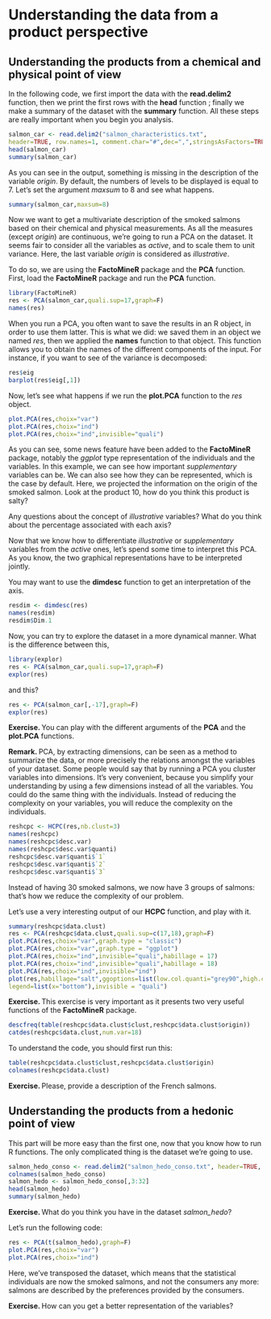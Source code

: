 # Understanding the data from a product perspective
## Understanding the products from a chemical and physical point of view

In the following code, we first import the data with the **read.delim2** function, then we print the first rows with the **head** function ; finally we make a summary of the dataset with the **summary** function. All these steps are really important when you begin you analysis.

```r
salmon_car <- read.delim2("salmon_characteristics.txt", 
header=TRUE, row.names=1, comment.char="#",dec=",",stringsAsFactors=TRUE)
head(salmon_car)
summary(salmon_car)
```

As you can see in the output, something is missing in the description of the variable *origin*. By default, the numbers of levels to be displayed is equal to 7. Let's set the argument *maxsum* to 8 and see what happens. 

```r
summary(salmon_car,maxsum=8)
```

Now we want to get a multivariate description of the smoked salmons based on their chemical and physical measurements. As all the measures (except *origin*) are continuous, we're going to run a PCA on the dataset. It seems fair to consider all the variables as *active*, and to scale them to unit variance. Here, the last variable *origin* is considered as *illustrative*.

To do so, we are using the **FactoMineR** package and the **PCA** function. First, load the **FactoMineR** package and run the **PCA** function.

```r
library(FactoMineR)
res <- PCA(salmon_car,quali.sup=17,graph=F)
names(res)
```

When you run a PCA, you often want to save the results in an R object, in order to use them latter. This is what we did: we saved them in an object we named *res*, then we applied the **names** function to that object. This function allows you to obtain the names of the different components of the input. For instance, if you want to see of the variance is decomposed:

```r
res$eig
barplot(res$eig[,1])
```

Now, let's see what happens if we run the **plot.PCA** function to the *res* object.

```r
plot.PCA(res,choix="var")
plot.PCA(res,choix="ind")
plot.PCA(res,choix="ind",invisible="quali")
```

As you can see, some news feature have been added to the **FactoMineR** package, notably the *ggplot* type representation of the individuals and the variables. In this example, we can see how important *supplementary* variables can be. We can also see how they can be represented, which is the case by default. Here, we projected the information on the origin of the smoked salmon. Look at the product 10, how do you think this product is salty?

Any questions about the concept of *illustrative* variables? What do you think about the percentage associated with each axis?

Now that we know how to differentiate *illustrative* or *supplementary* variables from the *active* ones, let's spend some time to interpret this PCA. As you know, the two graphical representations have to be interpreted jointly.

You may want to use the **dimdesc** function to get an interpretation of the axis.

```r
resdim <- dimdesc(res)
names(resdim)
resdim$Dim.1
```

Now, you can try to explore the dataset in a more dynamical manner. What is the difference between this, 

```r
library(explor)
res <- PCA(salmon_car,quali.sup=17,graph=F)
explor(res)
```

and this?

```r
res <- PCA(salmon_car[,-17],graph=F)
explor(res)
```

**Exercise. **
You can play with the different arguments of the **PCA** and the **plot.PCA** functions.

**Remark. **PCA, by extracting dimensions, can be seen as a method to summarize the data, or more precisely the relations amongst the variables of your dataset. Some people would say that by running a PCA you cluster variables into dimensions. It's very convenient, because you simplify your understanding by using a few dimensions instead of all the variables.
You could do the same thing with the individuals. Instead of reducing the complexity on your variables, you will reduce the complexity on the individuals.

```r
reshcpc <- HCPC(res,nb.clust=3)
names(reshcpc)
names(reshcpc$desc.var)
names(reshcpc$desc.var$quanti)
reshcpc$desc.var$quanti$`1`
reshcpc$desc.var$quanti$`2`
reshcpc$desc.var$quanti$`3`
```

Instead of having 30 smoked salmons, we now have 3 groups of salmons: that's how we reduce the complexity of our problem.

Let's use a very interesting output of our **HCPC** function, and play with it.

```r
summary(reshcpc$data.clust)
res <- PCA(reshcpc$data.clust,quali.sup=c(17,18),graph=F)
plot.PCA(res,choix="var",graph.type = "classic")
plot.PCA(res,choix="var",graph.type = "ggplot")
plot.PCA(res,choix="ind",invisible="quali",habillage = 17)
plot.PCA(res,choix="ind",invisible="quali",habillage = 18)
plot.PCA(res,choix="ind",invisible="ind")
plot(res,habillage="salt",ggoptions=list(low.col.quanti="grey90",high.col.quanti="grey10"),
legend=list(x="bottom"),invisible = "quali")
```

**Exercise. **This exercise is very important as it presents two very useful functions of the **FactoMineR** package.

```r
descfreq(table(reshcpc$data.clust$clust,reshcpc$data.clust$origin))
catdes(reshcpc$data.clust,num.var=18)
```

To understand the code, you should first run this:

```r
table(reshcpc$data.clust$clust,reshcpc$data.clust$origin)
colnames(reshcpc$data.clust)
```

**Exercise. **Please, provide a description of the French salmons.

## Understanding the products from a hedonic point of view

This part will be more easy than the first one, now that you know how to run R functions. The only complicated thing is the dataset we're going to use.
```r
salmon_hedo_conso <- read.delim2("salmon_hedo_conso.txt", header=TRUE, row.names=1, comment.char="#",dec=",",stringsAsFactors=TRUE)
colnames(salmon_hedo_conso)
salmon_hedo <- salmon_hedo_conso[,3:32]
head(salmon_hedo)
summary(salmon_hedo)
```


**Exercise. **What do you think you have in the dataset *salmon_hedo*?

Let's run the following code: 

```r
res <- PCA(t(salmon_hedo),graph=F)
plot.PCA(res,choix="var")
plot.PCA(res,choix="ind")
```

Here, we've transposed the dataset, which means that the statistical individuals are now the smoked salmons, and not the consumers any more: salmons are described by the preferences provided by the consumers.

**Exercise. **How can you get a better representation of the variables?



<!-- # Introduction {#intro} -->

<!-- You can label chapter and section titles using `{#label}` after them, e.g., we can reference Chapter \@ref(intro). If you do not manually label them, there will be automatic labels anyway, e.g., Chapter \@ref(methods). -->

<!-- Figures and tables with captions will be placed in `figure` and `table` environments, respectively. -->

<!-- ```{r nice-fig, fig.cap='Here is a nice figure!', out.width='80%', fig.asp=.75, fig.align='center'} -->
<!-- par(mar = c(4, 4, .1, .1)) -->
<!-- plot(pressure, type = 'b', pch = 19) -->
<!-- ``` -->

<!-- Reference a figure by its code chunk label with the `fig:` prefix, e.g., see Figure \@ref(fig:nice-fig). Similarly, you can reference tables generated from `knitr::kable()`, e.g., see Table \@ref(tab:nice-tab). -->

<!-- ```{r nice-tab, tidy=FALSE} -->
<!-- knitr::kable( -->
<!--   head(iris, 20), caption = 'Here is a nice table!', -->
<!--   booktabs = TRUE -->
<!-- ) -->
<!-- ``` -->

<!-- You can write citations, too. For example, we are using the **bookdown** package [@R-bookdown] in this sample book, which was built on top of R Markdown and **knitr** [@xie2015]. -->
